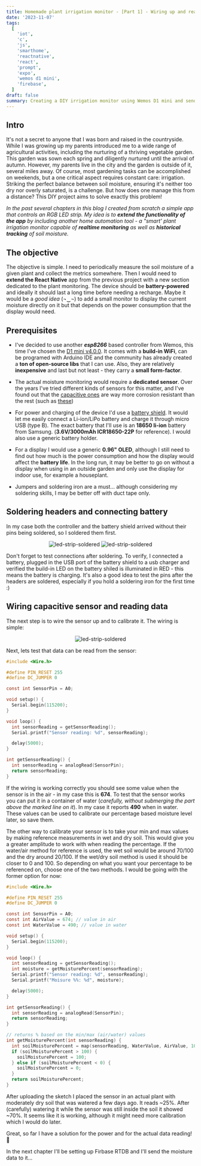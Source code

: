 ```yaml
---
title: Homemade plant irrigation monitor - [Part 1] - Wiring up and reading moisture data
date: '2023-11-07'
tags:
  [
    'iot',
    'c',
    'js',
    'smarthome',
    'reactnative',
    'react',
    'prompt',
    'expo',
    'wemos d1 mini',
    'firebase',
  ]
draft: false
summary: Creating a DIY irrigation monitor using Wemos D1 mini and sending data to Firebase RTDB
---
```


## Intro

It's not a secret to anyone that I was born and raised in the countryside. While I was growing up my parents introduced me to a wide range of agricultural activities,
including the nurturing of a thriving vegetable garden. This garden was sown each spring and diligently nurtured
until the arrival of autumn. However, my parents live in the city and the garden is outside of it, several miles away.
Of course, most gardening tasks can be accomplished on weekends, but a one critical aspect requires constant care: irrigation. Striking the perfect balance between soil moisture,
ensuring it's neither too dry nor overly saturated, is a challenge. But how does one manage this from a distance? This DIY project aims to solve exactly this problem!

_In the past several chapters in this blog I created from scratch a simple app that controls an RGB LED strip. My idea is to **extend the functionality of the app** by including another home automation tool - a "smart'
plant irrigation monitor capable of **realtime monitoring** as well as **historical tracking** of soil moisture._

## The objective

The objective is simple. I need to periodically measure the soil moisture of a given plant and collect the metrics somewhere.
Then I would need to **extend the React Native** app from the previous project with a new section dedicated to the plant monitoring.
The device should be **battery-powered** and ideally it should last a long time before needing a recharge. Maybe it would be a _good idea_ (¬‿¬) to add a small monitor to display the current moisture
directly on it but that depends on the power consumption that the display would need.

## Prerequisites

- I've decided to use another **_esp8266_** based controller from Wemos, this time I've chosen the [D1 mini v4.0.0](https://www.wemos.cc/en/latest/d1/d1_mini.html).
  It comes with a **build-in WiFi**, can be programed with Arduino IDE and the community has already created a **ton of open-source libs** that I can use. Also,
  they are relatively **inexpensive** and last but not least - they carry a **small form-factor**.

- The actual moisture monitoring would require a **dedicated sensor**. Over the years I've tried different kinds of sensors for this matter, and I've found out that the [capacitive ones](https://www.aliexpress.com/item/32864255890.html) are way more corrosion resistant than the rest (such as [these](https://store.arduino.cc/products/grove-moisture-sensor))

- For power and charging of the device I'd use a [battery shield](https://www.wemos.cc/en/latest/d1_mini_shield/battery.html). It would let me easily connect a Li-ion/LiPo battery and charge it through micro USB (type B). The exact battery that I'll use is an **18650 li-ion** battery from Samsung. (**3.6V/3000mAh ICR18650-22P** for reference). I would also use a generic battery holder.

- For a display I would use a generic **0.96" OLED**, although I still need to find out how much is the power consumption and how the display would affect the **battery life**. In the long run, it may be better to go on without a display when using in an outside garden and only use the display for indoor use, for example a houseplant.

- Jumpers and soldering iron are a must... although considering my soldering skills, I may be better off with duct tape only.

## Soldering headers and connecting battery

In my case both the controller and the battery shield arrived without their pins being soldered, so I soldered them first.

<p
  align="center"
  style={{
    display: 'flex',
    flexDirection: 'row',
    justifyContent: 'center',
    alignItems: 'center',
  }}
>
  <Image
    alt="led-strip-soldered"
    src="/static/images/soldering-station.jpg"
    width={256}
    height={128}
  />
  <Image
    alt="led-strip-soldered"
    src="/static/images/soldered-headers.jpg"
    width={256}
    height={128}
    style={{ marginLeft: 100 }}
  />
</p>

Don't forget to test connections after soldering. To verify, I connected a battery, plugged in the USB port of the battery shield to a usb charger and verified the build-in LED on the
battery shiled is illuminated in RED - this means the battery is charging. It's also a good idea to test the pins after the headers are soldered, especially if you hold a soldering iron for the first time :)

## Wiring capacitive sensor and reading data

The next step is to wire the sensor up and to calibrate it. The wiring is simple:

<p
  align="center"
  style={{
    display: 'flex',
    flexDirection: 'row',
    justifyContent: 'center',
    alignItems: 'center',
  }}
>
  <Image
    alt="led-strip-soldered"
    src="/static/images/capacitive-sensor-wiring.png"
    width={512}
    height={256}
  />
</p>

Next, lets test that data can be read from the sensor:

```c
#include <Wire.h>

#define PIN_RESET 255
#define DC_JUMPER 0

const int SensorPin = A0;

void setup() {
  Serial.begin(115200);
}

void loop() {
  int sensorReading = getSensorReading();
  Serial.printf("Sensor reading: %d", sensorReading);

  delay(5000);
}

int getSensorReading() {
  int sensorReading = analogRead(SensorPin);
  return sensorReading;
}
```

If the wiring is working correctly you should see some value when the sensor is in the air - in my case this is **674**. To test that the sensor works
you can put it in a container of water (_carefully, without submerging the part above the marked line on it_). In my case it reports **490** when in water.
These values can be used to calibrate our percentage based moisture level later, so save them.

The other way to calibrate your sensor is to take your min and max values by
making reference measurements in wet and dry soil. This would give you a greater amplitude to work with when reading the percentage. If the water/air method for reference is used,
the wet soil would be around 70/100 and the dry around 20/100. If the wet/dry soil method is used it should be closer to 0 and 100. So depending on what you want your percentage to be referenced on, choose one of the two methods.
I would be going with the former option for now:

```c
#include <Wire.h>

#define PIN_RESET 255
#define DC_JUMPER 0

const int SensorPin = A0;
const int AirValue = 674; // value in air
const int WaterValue = 490; // value in water

void setup() {
  Serial.begin(115200);
}

void loop() {
  int sensorReading = getSensorReading();
  int moisture = getMoisturePercent(sensorReading);
  Serial.printf("Sensor reading: %d", sensorReading);
  Serial.printf("Moisure %%: %d", moisture);

  delay(5000);
}

int getSensorReading() {
  int sensorReading = analogRead(SensorPin);
  return sensorReading;
}

// returns % based on the min/max (air/water) values
int getMoisturePercent(int sensorReading) {
  int soilMoisturePercent = map(sensorReading, WaterValue, AirValue, 100, 0);
  if (soilMoisturePercent > 100) {
    soilMoisturePercent = 100;
  } else if (soilMoisturePercent < 0) {
    soilMoisturePercent = 0;
  }
  return soilMoisturePercent;
}

```

After uploading the sketch I placed the sensor in an actual plant with moderately dry soil that was watered a few days ago. It reads ~25%. After (carefully) watering it while the sensor
was still inside the soil it showed ~70%. It seems like it is working, although it might need more calibration which I would do later.

Great, so far I have a solution for the power and for the actual data reading! 🎉

In the next chapter I'll be setting up Firbase RTDB and I'll send the moisture data to it...
